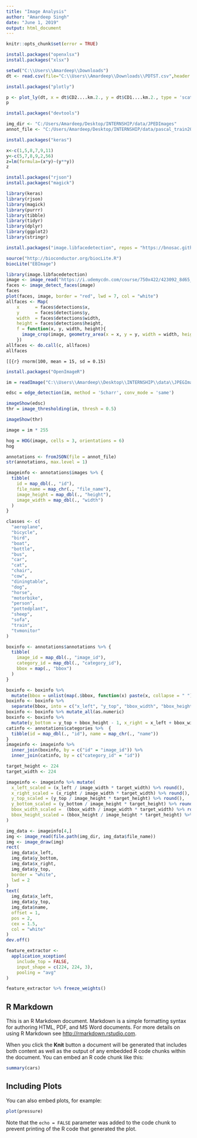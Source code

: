 ---
title: "Image Analysis"
author: "Amardeep Singh"
date: "June 1, 2019"
output: html_document
---

```{r setup, include=FALSE}
knitr::opts_chunk$set(error = TRUE)
```
```{r}
install.packages("openxlsx")
install.packages("xlsx")
```
```{r}
setwd("C:\\Users\\Amardeep\\Downloads")
dt <- read.csv(file="C:\\Users\\Amardeep\\Downloads\\PDTST.csv",header = TRUE)
```
```{r}
install.packages("plotly")
```
```{r}
p <- plot_ly(dt, x = dt$CD2....km.2., y = dt$CD1....km.2., type = 'scatter', mode = 'lines')
p
```
```{r}
install.packages("devtools")
```
```{r}
img_dir <- "C:/Users/Amardeep/Desktop/INTERNSHIP/data/JPEDImages"
annot_file <- "C:/Users/Amardeep/Desktop/INTERNSHIP/data/pascal_train2007.json"
```
```{r}
install.packages("keras")
```
```{r}
x<-c(1,5,8,7,9,11)
y<-c(5,7,8,9,2,56)
z=lm(formula=(x*y)~(y**y))
z
```
```{r}
install.packages("rjson")
install.packages("magick")
```
```{r}
library(keras)
library(rjson)
library(magick)
library(purrr)
library(tibble)
library(tidyr)
library(dplyr)
library(ggplot2)
library(stringr)
```
```{r}
install.packages("image.libfacedetection", repos = "https://bnosac.github.io/drat")
```
```{r}
source("http://bioconductor.org/biocLite.R")
biocLite("EBImage")
```

```{r}
library(image.libfacedetection)
image <- image_read("https://i.udemycdn.com/course/750x422/423092_8d65_3.jpg")
faces <- image_detect_faces(image)
faces
plot(faces, image, border = "red", lwd = 7, col = "white")
allfaces <- Map(
    x      = faces$detections$x,
    y      = faces$detections$y,
    width  = faces$detections$width,
    height = faces$detections$height,
    f = function(x, y, width, height){
      image_crop(image, geometry_area(x = x, y = y, width = width, height = height))
    })
allfaces <- do.call(c, allfaces)
allfaces
```
```[[{r}
rnorm(100, mean = 15, sd = 0.15)    
```
```{r}
install.packages("OpenImageR")
```
```{r}
im = readImage("C:\\Users\\Amardeep\\Desktop\\INTERNSHIP\\data\\JPEGImages\\000020.jpg")

edsc = edge_detection(im, method = 'Scharr', conv_mode = 'same')

imageShow(edsc)
thr = image_thresholding(im, thresh = 0.5)

imageShow(thr)
```
```{r}
image = im * 255

hog = HOG(image, cells = 3, orientations = 6)
hog
```

```{r}
annotations <- fromJSON(file = annot_file)
str(annotations, max.level = 1)
```
```{r}
imageinfo <- annotations$images %>% {
  tibble(
    id = map_dbl(., "id"),
    file_name = map_chr(., "file_name"),
    image_height = map_dbl(., "height"),
    image_width = map_dbl(., "width")
  )
}
```
```{r}
classes <- c(
  "aeroplane",
  "bicycle",
  "bird",
  "boat",
  "bottle",
  "bus",
  "car",
  "cat",
  "chair",
  "cow",
  "diningtable",
  "dog",
  "horse",
  "motorbike",
  "person",
  "pottedplant",
  "sheep",
  "sofa",
  "train",
  "tvmonitor"
)

boxinfo <- annotations$annotations %>% {
  tibble(
    image_id = map_dbl(., "image_id"),
    category_id = map_dbl(., "category_id"),
    bbox = map(., "bbox")
  )
}
```
```{r}
boxinfo <- boxinfo %>% 
  mutate(bbox = unlist(map(.$bbox, function(x) paste(x, collapse = " "))))
boxinfo <- boxinfo %>% 
  separate(bbox, into = c("x_left", "y_top", "bbox_width", "bbox_height"))
boxinfo <- boxinfo %>% mutate_all(as.numeric)
boxinfo <- boxinfo %>% 
  mutate(y_bottom = y_top + bbox_height - 1, x_right = x_left + bbox_width - 1)
catinfo <- annotations$categories %>%  {
  tibble(id = map_dbl(., "id"), name = map_chr(., "name"))
}
imageinfo <- imageinfo %>%
  inner_join(boxinfo, by = c("id" = "image_id")) %>%
  inner_join(catinfo, by = c("category_id" = "id"))
```
```{r}
target_height <- 224
target_width <- 224

imageinfo <- imageinfo %>% mutate(
  x_left_scaled = (x_left / image_width * target_width) %>% round(),
  x_right_scaled = (x_right / image_width * target_width) %>% round(),
  y_top_scaled = (y_top / image_height * target_height) %>% round(),
  y_bottom_scaled = (y_bottom / image_height * target_height) %>% round(),
  bbox_width_scaled =  (bbox_width / image_width * target_width) %>% round(),
  bbox_height_scaled = (bbox_height / image_height * target_height) %>% round()
)
```
```{r}
img_data <- imageinfo[4,]
img <- image_read(file.path(img_dir, img_data$file_name))
img <- image_draw(img)
rect(
  img_data$x_left,
  img_data$y_bottom,
  img_data$x_right,
  img_data$y_top,
  border = "white",
  lwd = 2
)
text(
  img_data$x_left,
  img_data$y_top,
  img_data$name,
  offset = 1,
  pos = 2,
  cex = 1.5,
  col = "white"
)
dev.off()
```
```{r}
feature_extractor <-
  application_xception(
    include_top = FALSE,
    input_shape = c(224, 224, 3),
    pooling = "avg"
)

feature_extractor %>% freeze_weights()
```
## R Markdown

This is an R Markdown document. Markdown is a simple formatting syntax for authoring HTML, PDF, and MS Word documents. For more details on using R Markdown see <http://rmarkdown.rstudio.com>.

When you click the **Knit** button a document will be generated that includes both content as well as the output of any embedded R code chunks within the document. You can embed an R code chunk like this:

```{r cars}
summary(cars)
```

## Including Plots

You can also embed plots, for example:

```{r pressure, echo=FALSE}
plot(pressure)
```

Note that the `echo = FALSE` parameter was added to the code chunk to prevent printing of the R code that generated the plot.
